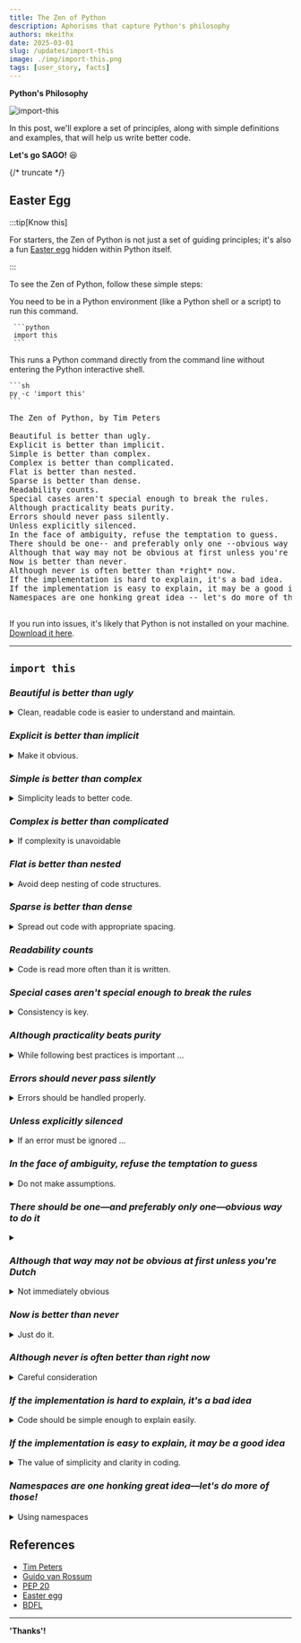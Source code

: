```yaml
---
title: The Zen of Python
description: Aphorisms that capture Python's philosophy
authors: mkeithx
date: 2025-03-01
slug: /updates/import-this
image: ./img/import-this.png
tags: [user_story, facts]
---
```



**Python's Philosophy**

![import-this](./img/import-this.png)

In this post, we'll explore a set of principles, along with simple definitions and examples, that will help us write better code. 

**Let's go SAGO!** 😆


{/* truncate */}

## Easter Egg

:::tip[Know this]

For starters, the Zen of Python is not just a set of guiding principles; it's also a fun [Easter egg](https://en.wikipedia.org/wiki/Easter_egg_(media)) hidden within Python itself. 

:::

To see the Zen of Python, follow these simple steps:

<Tabs>
  <TabItem value="pyscript" label="Python script" default>
     You need to be in a Python environment (like a Python shell or a script) to run this command.

     ```python
     import this
     ```
  </TabItem>
  <TabItem value="pyshell" label="Command line">

  This runs a Python command directly from the command line without entering the Python interactive shell.
    
    ```sh
    py -c 'import this'
    ```

  </TabItem>
</Tabs>

<pre>
The Zen of Python, by Tim Peters

Beautiful is better than ugly.
Explicit is better than implicit.
Simple is better than complex.
Complex is better than complicated.
Flat is better than nested.
Sparse is better than dense.
Readability counts.
Special cases aren't special enough to break the rules.
Although practicality beats purity.
Errors should never pass silently.
Unless explicitly silenced.
In the face of ambiguity, refuse the temptation to guess.
There should be one-- and preferably only one --obvious way to do it.
Although that way may not be obvious at first unless you're Dutch.
Now is better than never.
Although never is often better than *right* now.
If the implementation is hard to explain, it's a bad idea.
If the implementation is easy to explain, it may be a good idea.
Namespaces are one honking great idea -- let's do more of those!

</pre>

If you run into issues, it's likely that Python is not installed on your machine. [Download it here](https://www.python.org/downloads/).


---

## `import this`

### **_Beautiful is better than ugly_**

<details>
<summary>Clean, readable code is easier to understand and maintain.</summary>


* **Beauty**
    ```python
    def calculate_area(radius):
        return 3.14 * radius ** 2
    ```
* **Ugly**
    ```python
    def calcArea(r): 
        return 3.14*r*r
    ```
</details>

### **_Explicit is better than implicit_**

<details>
<summary>Make it obvious.</summary>

Avoid hidden meanings and ensure that the purpose of the code is obvious.

* **Explicit**
    ```python
    import datetime
    current_date = datetime.datetime.now()
    ```
* **Implicit**
    ```python
    from datetime import *
    current_date = now()
    ```

</details>


### **_Simple is better than complex_**

<details>
<summary>Simplicity leads to better code.</summary>

 Complex solutions should only be used when absolutely necessary.

* **Simple**
    ```python
    def add(a, b):
        return a + b
    ```
* **Complex**
    ```python
    def add(a, b):
        result = 0
        for i in range(a):
            result += 1
        for i in range(b):
            result += 1
        return result
    ```

</details>




### **_Complex is better than complicated_**

<details>
<summary>If complexity is unavoidable</summary>

It should be well-structured and understandable, not convoluted or confusing.


* **Complex**
    ```python
    def factorial(n):
        if n == 0:
            return 1
        else:
            return n * factorial(n-1)
    ```
* **Complicated**
    ```python
    def fact(n):
        return 1 if n == 0 else n * fact(n-1)
    ```

</details>


### **_Flat is better than nested_**

<details>
<summary>Avoid deep nesting of code structures. </summary>

Flat code is easier to read and manage.

* **Flat**
    ```python
    if condition1:
        do_something()
    elif condition2:
        do_something_else()
    ```
* **Nested**
    ```python
    if condition1:
        if condition2:
            do_something()
        else:
            do_something_else()
    ```
</details>


### **_Sparse is better than dense_**
<details>
<summary>Spread out code with appropriate spacing. </summary>

Dense code can be hard to read and understand.

* **Sparse**
    ```python
    def greet(name):
        print(f"Hello, {name}!")
    ```
* **Dense**
    ```python
    def greet(name):print(f"Hello, {name}!")
    ```


</details>


### **_Readability counts_**
<details>
<summary>Code is read more often than it is written. </summary>

Prioritize readability to make it easier for others (and yourself) to understand and maintain.

* **Readable**
    ```python
    def calculate_sum(numbers):
        total = 0
        for number in numbers:
            total += number
        return total
    ```
* **Less Readable**
    ```python
    def calc_sum(nums):
        return sum(nums)
    ```


</details>


### **_Special cases aren't special enough to break the rules_**

<details>
<summary>Consistency is key.</summary>

Stick to the rules and conventions of the language, even for special cases.

* **Following the rules**
    ```python
    def divide(a, b):
        if b == 0:
            raise ValueError("Cannot divide by zero")
        return a / b
    ```
* **Breaking the rules**
    ```python
    def divide(a, b):
        if b == 0:
            return None
        return a / b
    ```

</details>




### **_Although practicality beats purity_**

<details>
<summary>While following best practices is important ...</summary>

Practical solutions should take precedence when necessary.

* **Practical**
    ```python
    def read_file(file_path):
        try:
            with open(file_path, 'r') as file:
                return file.read()
        except FileNotFoundError:
            return "File not found"
    ```
* **Pure**
    ```python
    def read_file(file_path):
        with open(file_path, 'r') as file:
            return file.read()
    ```

</details>



### **_Errors should never pass silently_**
<details>
<summary>Errors should be handled properly. </summary>

Ignoring errors can lead to unexpected behavior and bugs.

* **Handling errors**
    ```python
    try:
        result = 10 / 0
    except ZeroDivisionError as e:
        print(f"Error: {e}")
    ```
* **Silently passing errors**
    ```python
    try:
        result = 10 / 0
    except ZeroDivisionError:
        pass
    ```

</details>


### **_Unless explicitly silenced_**
<details>
<summary>If an error must be ignored ...</summary>


it should be done explicitly and with good reason.

    ```python
    try:
        result = 10 / 0
    except ZeroDivisionError:
        result = None  # Explicitly handling the error
    ```
</details>



### **_In the face of ambiguity, refuse the temptation to guess_**

<details>
<summary>Do not make assumptions.</summary>


When code behavior is unclear, seek clarity and ensure the code's intent is explicit.

* **Seeking clarity**
    ```python
    def get_user_age(user):
        if 'age' in user:
            return user['age']
        else:
            raise KeyError("User age not found")
    ```
* **Guessing**
    ```python
    def get_user_age(user):
        return user.get('age', 0)  # Assuming age is 0 if not found
    ```
</details>



### **_There should be one—and preferably only one—obvious way to do it_**

<details>
<summary></summary>

Python emphasizes having a single, clear way to accomplish a task, reducing confusion and increasing consistency.

* **One obvious way**
    ```python
    def square(x):
        return x * x
    ```
* **Multiple ways**
    ```python
    def square(x):
        return x ** 2
    ```

</details>



### **_Although that way may not be obvious at first unless you're Dutch_**
<details>
<summary>Not immediately obvious</summary>

It suggests that the best way may not always be immediately apparent.

    ```python
    def reverse_string(s):
        return s[::-1]  # Using slicing to reverse a string
    ```

</details>



### **_Now is better than never_**
<details>
<summary>Just do it.</summary>


It's better to take action and write code now rather than procrastinate.

* **Taking action**
    ```python
    def start_project():
        print("Project started")

    start_project()
    ```
</details>



### **_Although never is often better than *right* now_**

<details>
<summary>Careful consideration</summary>

However, rushing to write code without proper thought can lead to poor quality. Balance urgency with careful consideration.

    ```python
    def start_project():
        # Plan and design before starting
        print("Project started after planning")

    start_project()
    ```


</details>



### **_If the implementation is hard to explain, it's a bad idea_**

<details>
<summary>Code should be simple enough to explain easily.</summary>


If it's too complex to explain, it likely needs to be simplified.

* **Easy to explain**
    ```python
    def add(a, b):
        return a + b
    ```
* **Hard to explain**
    ```python
    def add(a, b):
        result = 0
        for i in range(a):
            result += 1
        for i in range(b):
            result += 1
        return result
    ```

</details>

### **_If the implementation is easy to explain, it may be a good idea_**

<details>
<summary>The value of simplicity and clarity in coding.</summary>

When an implementation is easy to explain, it usually means that the code is straightforward, understandable, and maintainable. Simple and clear implementations are often the best solutions.

    ```python
    def factorial(n):
        if n == 0:
            return 1
        else:
    return n * factorial(n-1)
    ```


</details>



### **_Namespaces are one honking great idea—let's do more of those!_**

<details>
<summary>Using namespaces</summary>

Namespaces help organize code and avoid naming conflicts. Use them liberally to keep code clean and modular.

    ```python
    import math
    print(math.sqrt(16))  # Using the math namespace to access sqrt function
    ```

</details>



## References

* [Tim Peters](https://en.wikipedia.org/wiki/Tim_Peters_(software_engineer))
* [Guido van Rossum](https://en.wikipedia.org/wiki/Guido_van_Rossum)
* [PEP 20](https://peps.python.org/pep-0020/)
* [Easter egg](https://en.wikipedia.org/wiki/Easter_egg_(media))
* [BDFL](https://en.wikipedia.org/wiki/Benevolent_dictator_for_life)

---

**'Thanks'!**